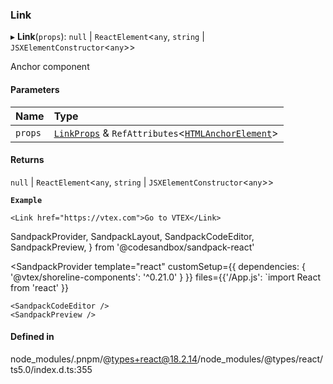 ### Link

▸ **Link**(`props`): `null` \| `ReactElement`\<`any`, `string` \| `JSXElementConstructor`\<`any`\>\>

Anchor component

#### Parameters

| Name    | Type                                                                                                                             |
| :------ | :------------------------------------------------------------------------------------------------------------------------------- |
| `props` | [`LinkProps`](props.md) & `RefAttributes`\<[`HTMLAnchorElement`](https://developer.mozilla.org/docs/Web/API/HTMLAnchorElement)\> |

#### Returns

`null` \| `ReactElement`\<`any`, `string` \| `JSXElementConstructor`\<`any`\>\>

**`Example`**

```tsx copy showLineNumbers filename="example.tsx
<Link href="https://vtex.com">Go to VTEX</Link>
```

SandpackProvider,
SandpackLayout,
SandpackCodeEditor,
SandpackPreview,
} from '@codesandbox/sandpack-react'

<SandpackProvider
template="react"
customSetup={{ dependencies: { '@vtex/shoreline-components': '^0.21.0' } }}
files={{'/App.js': `import React from 'react'
  }}

>   <SandpackLayout>

    <SandpackCodeEditor />
    <SandpackPreview />

  </SandpackLayout>
</SandpackProvider>

#### Defined in

node_modules/.pnpm/@types+react@18.2.14/node_modules/@types/react/ts5.0/index.d.ts:355
